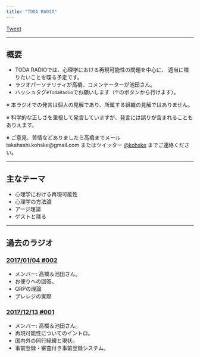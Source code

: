 ```yaml
---
title: "TODA RADIO"
---
```


<a href="https://twitter.com/share?ref_src=twsrc%5Etfw" class="twitter-share-button" data-hashtags="TodaRadio" data-show-count="false">Tweet</a><script async src="https://platform.twitter.com/widgets.js" charset="utf-8"></script>

---- 

## 概要

- TODA RADIOでは、心理学における再現可能性の問題を中心に、
適当に喋りたいことを喋る予定です。
- ラジオパーソナリティが高橋、コメンテーターが池田さん。
- ハッシュタグ`#TodaRadio`でお願いします（↑のボタンから行けます）。

※ 本ラジオでの発言は個人の見解であり、所属する組織の見解ではありません。

※ 科学的な正しさを重視して発言していますが、発言には誤りが含まれることもありえます。

※ ご意見、苦情などありましたら高橋までメール takahashi.kohske@gmail.com またはツイッター [\@kohske](https://twitter.com/kohske) までご連絡ください。

----

## 主なテーマ

- 心理学における再現可能性
- 心理学の方法論
- アージ理論
- ゲストと喋る

----

## 過去のラジオ

### [2017/01/04 #002](vol002.html)

- メンバー: 高橋＆池田さん。
- お便りへの回答。
- QRPの理論
- プレレジの実際

### [2017/12/13 #001](vol001.html)

- メンバー: 高橋＆池田さん。
- 再現可能性についてのイントロ。
- 国内外の同行経緯と現状。
- 事前登録・審査付き事前登録システム。


    
